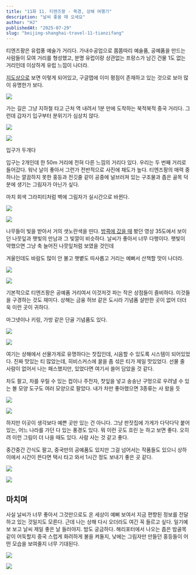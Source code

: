```yaml
---
title: "11화 11. 티엔즈팡 - 북경, 상해 여행기"
description: "날씨 좋을 때 오세요"
author: "HJ"
publishedAt: "2025-07-29"
slug: "beijing-shanghai-travel-11-tianzifang"
---
```


티엔즈팡은 유럽풍 예술가 거리다. 가내수공업으로 쫌쫌따리 예술품, 공예품을 만드는 사람들이 모여 거리를 형성했고, 분명 유럽이랑 상관없는 프랑스가 남긴 건물 1도 없는 거리인데 이상하게 유럽 느낌이 나더라. 

[지도상으로](https://www.google.com/maps/place/Tianzifang/@31.208812,121.468898,17z/data=!3m1!4b1!4m6!3m5!1s0x35b27aa1ef08e5db:0x11324f6e78c0f18f!8m2!3d31.208812!4d121.468898!16s%2Fm%2F080h18v?entry=ttu&g_ep=EgoyMDI1MDExNS4wIKXMDSoASAFQAw%3D%3D) 보면 이렇게 되어있고, 구글맵에 이미 평점이 존재하고 있는 것으로 보아 많이 유명한가 보다. 

![](https://img1.daumcdn.net/thumb/R1280x0/?fname=http://t1.daumcdn.net/brunch/service/user/aVyy/image/gZ7-e-2WthkfiBAiDUJIJ3npolQ.png)

가는 길은 그냥 지하철 타고 근처 역 내려서 1분 만에 도착하는 북적북적 중국 거리다. 그런데 갑자기 입구부터 분위기가 심상치 않다. 

![](https://t1.daumcdn.net/thumb/R1280x0/?fname=http://t1.daumcdn.net/brunch/service/user/aVyy/image/UDXsG8_9Tq_NQhD0IMXkEO-ngFY.jpg)

![](https://t1.daumcdn.net/thumb/R1280x0/?fname=http://t1.daumcdn.net/brunch/service/user/aVyy/image/nwM5zVvz-1EAZstP866-xF-g2e0.jpg)

입구가 두개다

입구는 2개인데 한 50m 거리에 전혀 다른 느낌의 거리다 있다. 우리는 두 번째 거리로 들어갔다. 워낙 날이 좋아서 그런가 전반적으로 사진에 채도가 높다. 티엔즈팡의 매력 중 하나는 깔끔하지 못한 홍등과 전깃줄 같이 공중에 널브러져 있는 구조물과 좁은 골목 덕분에 생기는 그림자가 아닌가 싶다. 

마치 회색 그라피티처럼 벽에 그림자가 실시간으로 바뀐다. 

![](https://t1.daumcdn.net/thumb/R1280x0/?fname=http://t1.daumcdn.net/brunch/service/user/aVyy/image/8d1QvrwUEGDsKSgi0pw_T8YVNso.jpg)

![](https://t1.daumcdn.net/thumb/R1280x0/?fname=http://t1.daumcdn.net/brunch/service/user/aVyy/image/4_vGCo-yi0GcDj1DENumKDgZLkU.jpg)

나무들이 빛을 받아서 거의 샛노란색을 띤다. [방콕에 갔을 때](https://brunch.co.kr/@dlsghwns/131) 봤던 영상 35도에서 보이던 나뭇잎과 햇빛의 만남과 그 빛깔이 비슷하다. 날씨가 좋아서 너무 다행이다. 햇빛이 약했으면 그냥 축 늘어진 나뭇잎처럼 보였을 것인데

겨울인데도 바람도 많이 안 불고 햇볕도 따사롭고 거리는 예뻐서 산책할 맛이 나더라. 

![](https://t1.daumcdn.net/thumb/R1280x0/?fname=http://t1.daumcdn.net/brunch/service/user/aVyy/image/WHEZNJuUgHiWdNSFwsIpWeP216w.jpg)

![](https://t1.daumcdn.net/thumb/R1280x0/?fname=http://t1.daumcdn.net/brunch/service/user/aVyy/image/Dnmc-NKdkFZLQY1S-eW2uk03X-o.jpg)

기본적으로 티엔즈팡은 공예품 거리여서 이것저것 파는 작은 상점들이 즐비하다. 이것들을 구경하는 것도 재미다. 상해는 금융 허브 같은 도시라 기념품 살만한 곳이 없어 더더욱 이런 곳이 귀하다. 

마그넷이나 키링, 가방 같은 단골 기념품도 있다.

![](https://t1.daumcdn.net/thumb/R1280x0.fjpg/?fname=http://t1.daumcdn.net/brunch/service/user/aVyy/image/1BZfwC1IfxpWutWDphUUFW5Z2ng.JPG)

![](https://t1.daumcdn.net/thumb/R1280x0.fjpg/?fname=http://t1.daumcdn.net/brunch/service/user/aVyy/image/fGkvdfRWPaGB5LV1WGKB6dHHl9g.JPG)

여기는 상해에서 선물가게로 유명하다는 찻집인데, 시음할 수 있도록 시스템이 되어있었다. 진짜 맛있는 티 많았는데, 히비스커스에 꿀을 좀 섞은 티가 제일 맛있었다. 선물 줄 사람이 없어서 나는 패스했지만, 있었다면 여기서 쓸어 담았을 것 같다. 

차도 팔고, 차를 우릴 수 있는 컵이나 주전자, 찻잎을 넣고 송송난 구멍으로 우려낼 수 있는 볼 모양 도구도 여러 모양으로 팔았다. 내가 차만 좋아했으면 3종류는 사 왔을 듯

![](https://t1.daumcdn.net/thumb/R1280x0.fjpg/?fname=http://t1.daumcdn.net/brunch/service/user/aVyy/image/tJy_bIBpM4kXSyCFU43s8MpZltg.JPG)

![](https://t1.daumcdn.net/thumb/R1280x0.fjpg/?fname=http://t1.daumcdn.net/brunch/service/user/aVyy/image/lvHAW7WmQQ43Fp_UqeCmmP8LWS0.JPG)

하지만 이곳이 생각보다 예쁜 곳만 있는 건 아니다. 그냥 판잣집에 가게가 다닥다닥 붙어있는, 어느 나라를 가던 다 있는 풍경도 있다. 뭐 이런 곳도 흐린 눈 하고 보면 좋다. 오히려 이런 그림이 더 나을 때도 있다. 사람 사는 것 같고 좋다. 

중간중간 간식도 팔고, 중국만의 공예품도 있지만 그걸 넘어서는 작품들도 있으니 상하이에서 시간이 뜬다면 택시 타고 와서 1시간 정도 보내기 좋은 곳 같다. 

![](https://t1.daumcdn.net/thumb/R1280x0.fjpg/?fname=http://t1.daumcdn.net/brunch/service/user/aVyy/image/3rzIZ2S1Pr9u_8KVlKVI-yZ1qKg.JPG)

![](https://t1.daumcdn.net/thumb/R1280x0/?fname=http://t1.daumcdn.net/brunch/service/user/aVyy/image/2VnFHyh_kypE1xqhGrAOC-n0DbQ.jpg)

## 마치며

사실 날씨가 너무 좋아서 그것만으로도 온 세상이 예뻐 보여서 지금 편향된 정보를 전달하고 있는 것일지도 모른다. 근데 나는 상해 다시 오더라도 여긴 꼭 들르고 싶다. 일기예보 보고 날씨 제일 좋은 날 들러야지. 밤도 궁금하다. 해리포터에서 나오는 좁은 밤골목 같이 어둑할지 중국 스럽게 화려하게 불을 켜둘지, 낮에는 그림자만 만들던 홍등들이 어떤 모습을 보여줄지 너무 기대된다. 

![](https://t1.daumcdn.net/thumb/R1280x0.fjpg/?fname=http://t1.daumcdn.net/brunch/service/user/aVyy/image/TKJ9ao1hKMY6aHFsG0WJ6eMjPUs.JPG)

![](https://t1.daumcdn.net/thumb/R1280x0.fjpg/?fname=http://t1.daumcdn.net/brunch/service/user/aVyy/image/NK4QtEafkG7tpjcADkNzu1T09_0.JPG)